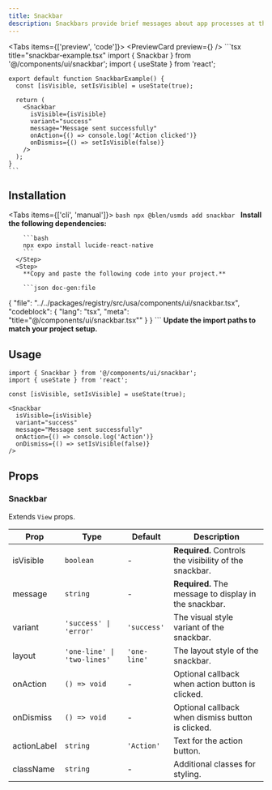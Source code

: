 ```yaml
---
title: Snackbar
description: Snackbars provide brief messages about app processes at the bottom of the screen.
---
```



<Tabs items={['preview', 'code']}>
  <Tab value="preview">
    <PreviewCard preview={<SnackbarPreview />} />
  </Tab>
  <Tab value="code">
    ```tsx title="snackbar-example.tsx"
    import { Snackbar } from '@/components/ui/snackbar';
    import { useState } from 'react';

    export default function SnackbarExample() {
      const [isVisible, setIsVisible] = useState(true);

      return (
        <Snackbar
          isVisible={isVisible}
          variant="success"
          message="Message sent successfully"
          onAction={() => console.log('Action clicked')}
          onDismiss={() => setIsVisible(false)}
        />
      );
    }
    ```
  </Tab>
</Tabs>

## Installation

<Tabs items={['cli', 'manual']}>
  <Tab value="cli">
    ```bash
    npx @blen/usmds add snackbar
    ```
  </Tab>
  <Tab value="manual">
    <Steps>
      <Step>
        **Install the following dependencies:**

        ```bash
        npx expo install lucide-react-native
        ```
      </Step>
      <Step>
        **Copy and paste the following code into your project.**

        ```json doc-gen:file
{
  "file": "../../packages/registry/src/usa/components/ui/snackbar.tsx",
  "codeblock": {
    "lang": "tsx",
    "meta": "title=\"@/components/ui/snackbar.tsx\""
  }
}
        ```
      </Step>
      <Step>
        **Update the import paths to match your project setup.**
      </Step>
    </Steps>
  </Tab>
</Tabs>

## Usage

```tsx
import { Snackbar } from '@/components/ui/snackbar';
import { useState } from 'react';

const [isVisible, setIsVisible] = useState(true);

<Snackbar
  isVisible={isVisible}
  variant="success"
  message="Message sent successfully"
  onAction={() => console.log('Action')}
  onDismiss={() => setIsVisible(false)}
/>
```

## Props

### Snackbar

Extends `View` props.

| Prop | Type | Default | Description |
|------|------|---------|-------------|
| isVisible | `boolean` | - | **Required.** Controls the visibility of the snackbar. |
| message | `string` | - | **Required.** The message to display in the snackbar. |
| variant | `'success' \| 'error'` | `'success'` | The visual style variant of the snackbar. |
| layout | `'one-line' \| 'two-lines'` | `'one-line'` | The layout style of the snackbar. |
| onAction | `() => void` | - | Optional callback when action button is clicked. |
| onDismiss | `() => void` | - | Optional callback when dismiss button is clicked. |
| actionLabel | `string` | `'Action'` | Text for the action button. |
| className | `string` | - | Additional classes for styling. |

